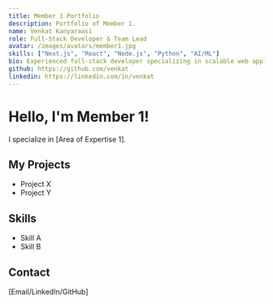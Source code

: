```yaml
---
title: Member 1 Portfolio
description: Portfolio of Member 1.
name: Venkat Kanyaraasi
role: Full-Stack Developer & Team Lead
avatar: /images/avatars/member1.jpg
skills: ["Next.js", "React", "Node.js", "Python", "AI/ML"]
bio: Experienced full-stack developer specializing in scalable web applications and modern development practices.
github: https://github.com/venkat
linkedin: https://linkedin.com/in/venkat
---
```


# Hello, I'm Member 1!

I specialize in [Area of Expertise 1].

## My Projects

*   Project X
*   Project Y

## Skills

*   Skill A
*   Skill B

## Contact

[Email/LinkedIn/GitHub]